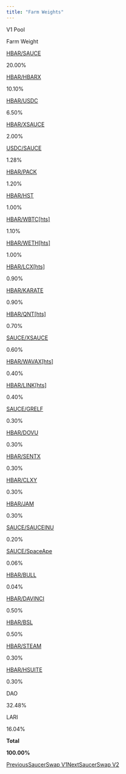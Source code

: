 ```yaml
---
title: "Farm Weights"
---
```



V1 Pool

Farm Weight

[HBAR/SAUCE](https://www.saucerswap.finance/liquidity/0.0.1461945)

20.00%

[HBAR/HBARX](https://www.saucerswap.finance/liquidity/0.0.1463739)

10.10%

[HBAR/USDC](https://www.saucerswap.finance/liquidity/0.0.1462797)

6.50%

[HBAR/XSAUCE](https://www.saucerswap.finance/liquidity/0.0.1465211)

2.00%

[USDC/SAUCE](https://www.saucerswap.finance/liquidity/0.0.1088553)

1.28%

[HBAR/PACK](https://www.saucerswap.finance/liquidity/0.0.5981646)

1.20%

[HBAR/HST](https://www.saucerswap.finance/liquidity/0.0.1463354)

1.00%

[HBAR/WBTC\[hts\]](https://www.saucerswap.finance/liquidity/0.0.1463899)

1.10%

[HBAR/WETH\[hts\]](https://www.saucerswap.finance/liquidity/0.0.1463905)

1.00%

[HBAR/LCX\[hts\]](https://www.saucerswap.finance/liquidity/0.0.1472523)

0.90%

[HBAR/KARATE](https://www.saucerswap.finance/liquidity/0.0.2751778)

0.90%

[HBAR/QNT\[hts\]](https://www.saucerswap.finance/liquidity/0.0.1463902)

0.70%

[SAUCE/XSAUCE](https://www.saucerswap.finance/liquidity/0.0.1465865)

0.60%

[HBAR/WAVAX\[hts\]](https://www.saucerswap.finance/liquidity/0.0.2167381)

0.40%

[HBAR/LINK\[hts\]](https://www.saucerswap.finance/liquidity/0.0.1859589)

0.40%

[SAUCE/GRELF](https://www.saucerswap.finance/liquidity/0.0.4356523)

0.30%

[HBAR/DOVU](https://www.saucerswap.finance/liquidity/0.0.3817615)

0.30%

[HBAR/SENTX](https://www.saucerswap.finance/liquidity/0.0.3301046)

0.30%

[HBAR/CLXY](https://www.saucerswap.finance/liquidity/0.0.1463701)

0.30%

[HBAR/JAM](https://www.saucerswap.finance/liquidity/0.0.1463864)

0.30%

[SAUCE/SAUCEINU](https://www.saucerswap.finance/liquidity/0.0.3006949)

0.20%

[SAUCE/SpaceApe](https://www.saucerswap.finance/liquidity/0.0.3199226)

0.06%

[HBAR/BULL](https://www.saucerswap.finance/liquidity/0.0.3160795)

0.04%

[HBAR/DAVINCI](https://www.saucerswap.finance/liquidity/0.0.4792562)

0.50%

[HBAR/BSL](https://www.saucerswap.finance/liquidity/0.0.4556534)

0.50%

[HBAR/STEAM](https://www.saucerswap.finance/liquidity/0.0.5725728)

0.30%

[HBAR/HSUITE](https://www.saucerswap.finance/liquidity/0.0.1464178)

0.30%

DAO

32.48%

LARI

16.04%

**Total**

**100.00%**

[PreviousSaucerSwap V1](/protocol/saucerswap-v1)[NextSaucerSwap V2](/protocol/saucerswap-v2)
